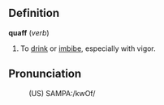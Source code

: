 ==Definition==

<b>quaff</b> (<i>verb</i>)
# To [[drink]] or [[imbibe]], especially with vigor.

==Pronunciation==
:(US) SAMPA:/kwOf/
